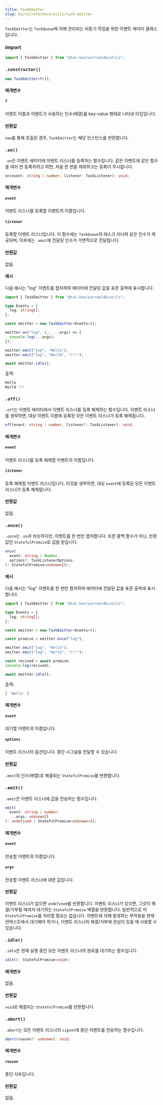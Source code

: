 ```yaml
---
title: TaskEmitter
slug: ko/v1/reference/utils/task-emitter
---
```



`TaskEmitter`는 `TaskQueue`에 의해 관리되는 비동기 작업을 위한 이벤트 에미터 클래스입니다.

### import

```ts
import { TaskEmitter } from "@tai-kun/surrealdb/utils";
```

### `.constructor()`

```ts
new TaskEmitter<T>();
```

#### 매개변수

##### `T`

이벤트 이름과 이벤트가 사용하는 인수(배열)를 key-value 형태로 나타낸 타입입니다.

#### 반환값

`new`를 통해 호출된 경우, `TaskEmitter`는 해당 인스턴스를 반환합니다.

### `.on()` <Badge variant="instance" /><Badge variant="method" />

`.on`은 이벤트 에미터에 이벤트 리스너를 등록하는 함수입니다. 같은 이벤트에 같은 함수를 여러 번 등록하려고 하면, 처음 한 번을 제외하고는 등록이 무시됩니다.

```ts
on(event: string | number, listener: TaskListener): void;
```

#### 매개변수

##### `event`

이벤트 리스너를 등록할 이벤트의 이름입니다.

##### `listener`

등록할 이벤트 리스너입니다. 이 함수에는 `TaskQueue`의 태스크 러너와 같은 인수가 제공되며, 이후에는 `.emit`에 전달된 인수가 가변적으로 전달됩니다.

#### 반환값

없음.

#### 예시

다음 예시는 "log" 이벤트를 캡처하여 에미터에 전달된 값을 표준 출력에 표시합니다.

```ts
import { TaskEmitter } from "@tai-kun/surrealdb/utils";

type Events = {
  log: string[];
};

const emitter = new TaskEmitter<Events>();

emitter.on("log", (_, ...args) => {
  console.log(...args);
});

emitter.emit("log", "Hello");
emitter.emit("log", "World", "!!!");

await emitter.idle();
```

출력:

```js
Hello
World !!!
```

### `.off()` <Badge variant="instance" /><Badge variant="method" />

`.off`는 이벤트 에미터에서 이벤트 리스너를 등록 해제하는 함수입니다. 이벤트 리스너를 생략하면, 대상 이벤트 이름에 등록된 모든 이벤트 리스너가 등록 해제됩니다.

```ts
off(event: string | number, listener?: TaskListener): void;
```

#### 매개변수

##### `event`

이벤트 리스너를 등록 해제할 이벤트의 이름입니다.

##### `listener`

등록 해제할 이벤트 리스너입니다. 이것을 생략하면, 대상 `event`에 등록된 모든 이벤트 리스너가 등록 해제됩니다.

#### 반환값

없음.

### `.once()` <Badge variant="instance" /><Badge variant="method" />

`.once`는 `.on`과 비슷하지만, 이벤트를 한 번만 캡처합니다. 또한 콜백 함수가 아닌, 반환값인 `StatefulPromise`로 값을 받습니다.

```ts
once(
  event: string | Number,
  options?: TaskListenerOptions,
): StatefulPromise<unknown[]>;
```

#### 예시

다음 예시는 "log" 이벤트를 한 번만 캡처하여 에미터에 전달된 값을 표준 출력에 표시합니다.

```ts
import { TaskEmitter } from "@tai-kun/surrealdb/utils";

type Events = {
  log: string[];
};

const emitter = new TaskEmitter<Events>();

const promise = emitter.once("log");

emitter.emit("log", "Hello");
emitter.emit("log", "World", "!!!");

const recived = await promise;
console.log(recived);

await emitter.idle();
```

출력:

```js
[ 'Hello' ]
```

#### 매개변수

##### `event`

대기할 이벤트의 이름입니다.

##### `options`

이벤트 리스너의 옵션입니다. 중단 시그널을 전달할 수 있습니다.

#### 반환값

`.emit`의 인수(배열)로 해결되는 `StatefulPromise`를 반환합니다.


### `.emit()` <Badge variant="instance" /><Badge variant="method" />

`.emit`은 이벤트 리스너에 값을 전송하는 함수입니다.

```ts
emit(
  event: string | number,
  ...args: unknown[]
): undefined | StatefulPromise<unknown>[];
```

#### 매개변수

##### `event`

전송할 이벤트의 이름입니다.

##### `args`

전송할 이벤트 리스너에 대한 값입니다.

#### 반환값

이벤트 리스너가 없으면 `undefined`를 반환합니다. 이벤트 리스너가 있으면, 그것이 해결/거부될 때까지 대기하는 `StatefulPromise` 배열을 반환합니다. 일반적으로 이 `StatefulPromise`를 처리할 필요는 없습니다. 이벤트에 의해 발생하는 부작용을 현재 컨텍스트에서 대기해야 하거나, 이벤트 리스너의 해결/거부에 관심이 있을 때 사용할 수 있습니다.

### `.idle()` <Badge variant="instance" /><Badge variant="method" />

`.idle`은 현재 실행 중인 모든 이벤트 리스너의 완료를 대기하는 함수입니다.

```ts
idle(): StatefulPromise<void>;
```

#### 매개변수

없음.

#### 반환값

`void`로 해결되는 `StatefulPromise`를 반환합니다.

### `.abort()` <Badge variant="instance" /><Badge variant="method" />

`.abort`는 모든 이벤트 리스너의 `signal`에 중단 이벤트를 전송하는 함수입니다.

```ts
abort(reason?: unknown): void;
```

#### 매개변수

##### `reason`

중단 사유입니다.

#### 반환값

없음.
